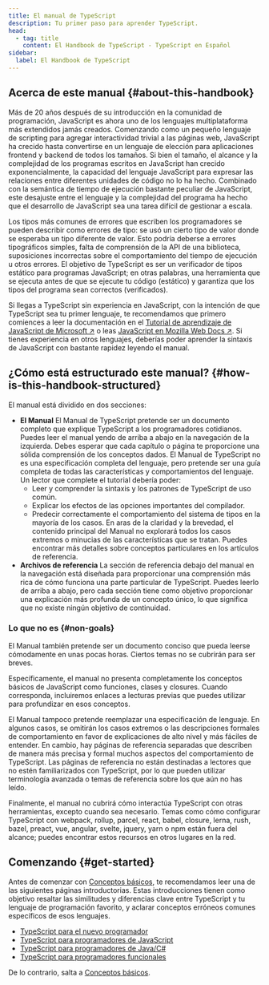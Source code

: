 ```yaml
---
title: El manual de TypeScript
description: Tu primer paso para aprender TypeScript.
head:
  - tag: title
    content: El Handbook de TypeScript - TypeScript en Español
sidebar:
  label: El Handbook de TypeScript
---
```



<TopBanner />

## Acerca de este manual \{#about-this-handbook}

Más de 20 años después de su introducción en la comunidad de programación, JavaScript es ahora uno de los lenguajes multiplataforma más extendidos jamás creados. Comenzando como un pequeño lenguaje de scripting para agregar interactividad trivial a las páginas web, JavaScript ha crecido hasta convertirse en un lenguaje de elección para aplicaciones frontend y backend de todos los tamaños. Si bien el tamaño, el alcance y la complejidad de los programas escritos en JavaScript han crecido exponencialmente, la capacidad del lenguaje JavaScript para expresar las relaciones entre diferentes unidades de código no lo ha hecho. Combinado con la semántica de tiempo de ejecución bastante peculiar de JavaScript, este desajuste entre el lenguaje y la complejidad del programa ha hecho que el desarrollo de JavaScript sea una tarea difícil de gestionar a escala.

Los tipos más comunes de errores que escriben los programadores se pueden describir como errores de tipo: se usó un cierto tipo de valor donde se esperaba un tipo diferente de valor. Esto podría deberse a errores tipográficos simples, falta de comprensión de la API de una biblioteca, suposiciones incorrectas sobre el comportamiento del tiempo de ejecución u otros errores. El objetivo de TypeScript es ser un verificador de tipos estático para programas JavaScript; en otras palabras, una herramienta que se ejecuta antes de que se ejecute tu código (estático) y garantiza que los tipos del programa sean correctos (verificados).

Si llegas a TypeScript sin experiencia en JavaScript, con la intención de que TypeScript sea tu primer lenguaje, te recomendamos que primero comiences a leer la documentación en el [Tutorial de aprendizaje de JavaScript de Microsoft ↗](https://developer.microsoft.com/javascript/) o leas [JavaScript en Mozilla Web Docs ↗](https://developer.mozilla.org/docs/Web/JavaScript/Guide).
Si tienes experiencia en otros lenguajes, deberías poder aprender la sintaxis de JavaScript con bastante rapidez leyendo el manual.

## ¿Cómo está estructurado este manual? \{#how-is-this-handbook-structured}

El manual está dividido en dos secciones:

- **El Manual**
   El Manual de TypeScript pretende ser un documento completo que explique TypeScript a los programadores cotidianos. Puedes leer el manual yendo de arriba a abajo en la navegación de la izquierda.
   Debes esperar que cada capítulo o página te proporcione una sólida comprensión de los conceptos dados. El Manual de TypeScript no es una especificación completa del lenguaje, pero pretende ser una guía completa de todas las características y comportamientos del lenguaje.
   Un lector que complete el tutorial debería poder:
   - Leer y comprender la sintaxis y los patrones de TypeScript de uso común.
   - Explicar los efectos de las opciones importantes del compilador.
   - Predecir correctamente el comportamiento del sistema de tipos en la mayoría de los casos.
   En aras de la claridad y la brevedad, el contenido principal del Manual no explorará todos los casos extremos o minucias de las características que se tratan. Puedes encontrar más detalles sobre conceptos particulares en los artículos de referencia.
- **Archivos de referencia**
   La sección de referencia debajo del manual en la navegación está diseñada para proporcionar una comprensión más rica de cómo funciona una parte particular de TypeScript. Puedes leerlo de arriba a abajo, pero cada sección tiene como objetivo proporcionar una explicación más profunda de un concepto único, lo que significa que no existe ningún objetivo de continuidad.

### Lo que no es \{#non-goals}

El Manual también pretende ser un documento conciso que pueda leerse cómodamente en unas pocas horas. Ciertos temas no se cubrirán para ser breves.

Específicamente, el manual no presenta completamente los conceptos básicos de JavaScript como funciones, clases y closures. Cuando corresponda, incluiremos enlaces a lecturas previas que puedes utilizar para profundizar en esos conceptos.

El Manual tampoco pretende reemplazar una especificación de lenguaje. En algunos casos, se omitirán los casos extremos o las descripciones formales de comportamiento en favor de explicaciones de alto nivel y más fáciles de entender. En cambio, hay páginas de referencia separadas que describen de manera más precisa y formal muchos aspectos del comportamiento de TypeScript. Las páginas de referencia no están destinadas a lectores que no estén familiarizados con TypeScript, por lo que pueden utilizar terminología avanzada o temas de referencia sobre los que aún no has leído.

Finalmente, el manual no cubrirá cómo interactúa TypeScript con otras herramientas, excepto cuando sea necesario. Temas como cómo configurar TypeScript con webpack, rollup, parcel, react, babel, closure, lerna, rush, bazel, preact, vue, angular, svelte, jquery, yarn o npm están fuera del alcance; puedes encontrar estos recursos en otros lugares en la red.

## Comenzando \{#get-started}

Antes de comenzar con [Conceptos básicos](/typescript/handbook/tipos-basicos), te recomendamos leer una de las siguientes páginas introductorias. Estas introducciones tienen como objetivo resaltar las similitudes y diferencias clave entre TypeScript y tu lenguaje de programación favorito, y aclarar conceptos erróneos comunes específicos de esos lenguajes.

- [TypeScript para el nuevo programador](/typescript/comenzando/typescript-desde-cero)
- [TypeScript para programadores de JavaScript](/typescript/comenzando/typescript-en-5-minutos)
- [TypeScript para programadores de Java/C#](/typescript/comenzando/typescript-en-5-minutos-poo)
- [TypeScript para programadores funcionales](/typescript/comenzando/typescript-en-5-minutos-funcionales)

De lo contrario, salta a [Conceptos básicos](/typescript/handbook/tipos-basicos).

<BottomBanner />
